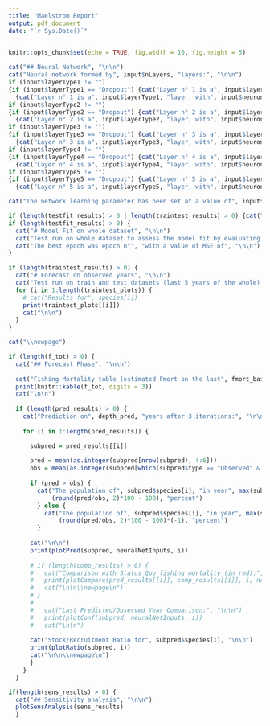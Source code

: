 ```yaml
---
title: "Maelstrom Report"
output: pdf_document
date: "`r Sys.Date()`"
---
```


```r
knitr::opts_chunk$set(echo = TRUE, fig.width = 10, fig.height = 5)
```

```r

cat("## Neural Network", "\n\n")
cat("Neural network formed by", input$nLayers, "layers:", "\n\n")
if (input$layerType1 != "")
{if (input$layerType1 == "Dropout") {cat("Layer n° 1 is a", input$layerType1, "layer, with a", input$dropout1, "dropout value.", "\n\n")} else
  {cat("Layer n° 1 is a", input$layerType1, "layer, with", input$neurons1, "neurons and a", input$activation1, "activation funcion.", "\n\n")}}
if (input$layerType2 != "")
{if (input$layerType2 == "Dropout") {cat("Layer n° 2 is a", input$layerType2, "layer, with a", input$dropout2, "dropout value.", "\n\n")} else
  {cat("Layer n° 2 is a", input$layerType2, "layer, with", input$neurons2, "neurons and a", input$activation2, "activation funcion.", "\n\n")}}
if (input$layerType3 != "")
{if (input$layerType3 == "Dropout") {cat("Layer n° 3 is a", input$layerType3, "layer, with a", input$dropout3, "dropout value.", "\n\n")} else
  {cat("Layer n° 3 is a", input$layerType3, "layer, with", input$neurons3, "neurons and a", input$activation3, "activation funcion.", "\n\n")}}
if (input$layerType4 != "")
{if (input$layerType4 == "Dropout") {cat("Layer n° 4 is a", input$layerType4, "layer, with a", input$dropout4, "dropout value.", "\n\n")} else
  {cat("Layer n° 4 is a", input$layerType4, "layer, with", input$neurons4, "neurons and a", input$activation4, "activation funcion.", "\n\n")}}
if (input$layerType5 != "")
{if (input$layerType5 == "Dropout") {cat("Layer n° 5 is a", input$layerType5, "layer, with a", input$dropout5, "dropout value.", "\n\n")} else
  {cat("Layer n° 5 is a", input$layerType5, "layer, with", input$neurons5, "neurons and a", input$activation5, "activation funcion.", "\n\n")}}

cat("The network learning parameter has been set at a value of", input$learnParam, "meanwhile the maximum number of epochs for each run has been set at a value of", input$nEpochs, "epochs.", "\n\n")

if (length(testfit_results) > 0 | length(traintest_results) > 0) {cat("## Test Phase", "\n\n")}
if (length(testfit_results) > 0) {
  cat("# Model Fit on whole dataset", "\n\n")
  cat("Test run on whole dataset to assess the model fit by evaluating mean squared error (MSE) and mean absolute error (MAE).", "\n\n")
  cat("The best epoch was epoch n°", "with a value of MSE of", "\n\n")
}

if (length(traintest_results) > 0) {
  cat("# Forecast on observed years", "\n\n")
  cat("Test run on train and test datasets (last 5 years of the whole).", "\n\n")
  for (i in 1:length(traintest_plots)) {
    # cat("Results for", species[i])
    print(traintest_plots[[i]])
    cat("\n\n")
  }
}

cat("\\newpage")

if (length(f_tot) > 0) {
  cat("## Forecast Phase", "\n\n")
  
  cat("Fishing Mortality table (estimated Fmort on the last", fmort_baseline, "years):", "\n\n")
  print(knitr::kable(f_tot, digits = 3))
  cat("\n\n")
  
  if (length(pred_results) > 0) {
    cat("Prediction on", depth_pred, "years after 3 iterations:", "\n\n")
    
    for (i in 1:length(pred_results)) {

      subpred = pred_results[[i]]
      
      pred = mean(as.integer(subpred[nrow(subpred), 4:6]))
      obs = mean(as.integer(subpred[which(subpred$type == "Observed" & subpred$year == max(neuralNetInputs$year)), 4:6]))
    
      if (pred > obs) {
        cat("The population of", subpred$species[i], "in year", max(subpred$year), "increases by",
            (round(pred/obs, 2)*100 - 100), "percent")
        } else {
          cat("The population of", subpred$species[i], "in year", max(subpred$year), "decreases by",
              (round(pred/obs, 2)*100 - 100)*(-1), "percent")
        }
    
      cat("\n\n")
      print(plotPred(subpred, neuralNetInputs, i))
    
      # if (length(comp_results) > 0) {
      #   cat("Comparison with Status Quo fishing mortality (in red):", "\n\n")
      #   print(plotCompare(pred_results[[i]], comp_results[[i]], i, neuralNetInputs))
      #   cat("\n\n\\newpage\n")
      # }
      # 
      #   cat("Last Predicted/Observed Year Comparison:", "\n\n")
      #   print(plotConf(subpred, neuralNetInputs, i))
      #   cat("\n\n")
    
      cat("Stock/Recruitment Ratio for", subpred$species[i], "\n\n")
      print(plotRatio(subpred, i))
      cat("\n\n\\newpage\n")
      }
    }
  }

if(length(sens_results) > 0) {
  cat("## Sensitivity analysis", "\n\n")
  plotSensAnalysis(sens_results)
  }
```